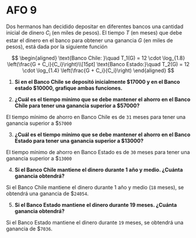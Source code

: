 # AFO 9

Dos hermanos han decidido depositar en diferentes bancos una cantidad inicial de dinero $C_i$ (en miles de pesos). El tiempo $T$ (en meses) que debe estar el dinero en el banco para obtener una ganancia $G$ (en miles de pesos), está dada por la siguiente función

$$
\begin{aligned}
    \text{Banco Chile: }\quad T_1(G) = 12 \cdot \log_{1.8} \left(\frac{G + C_i}{C_i}\right)\\[15pt]
    \text{Banco Estado:}\quad T_2(G) = 12 \cdot \log_{1.4} \left(\frac{G + C_i}{C_i}\right)
\end{aligned}
$$

1. **Si en el Banco Chile se depositó inicialmente \$17000 y en el Banco estado \$10000, grafique ambas funciones.**

<Solution>

<SmartFigure
	src="/inacap/mvfm01/images/fig57.png"
	alt="Modelos logarítmicos T1(x) y T2(x)"
	caption="Modelos logarítmicos T1(x) y T2(x)"
	size="large"
/>

<SmartFigure
	src="/inacap/mvfm01/images/fig58.svg"
	alt="Comparación gráfica T1(x) y T2(x)"
	caption="Comparación gráfica T1(x) y T2(x)"
	lightbox={true}
	size="large"
/>
</Solution>

2. **¿Cuál es el tiempo mínimo que se debe mantener el ahorro en el Banco Chile para tener una ganancia superior a \$57000?**

<Solution>

<SmartFigure
	src="/inacap/mvfm01/images/fig59.png"
	alt="Tiempo mínimo en T1(x) para ganancia de 57 mil"
	caption="Tiempo mínimo en T1(x) para ganancia de 57 mil"
	size="large"
/>

El tiempo mínimo de ahorro en Banco Chile es de `31` meses para tener una ganancia superior a \$`57000`
</Solution>

3. **¿Cuál es el tiempo mínimo que se debe mantener el ahorro en el Banco Estado para tener una ganancia superior a \$13000?**

<Solution>

<SmartFigure
	src="/inacap/mvfm01/images/fig60.png"
	alt="Tiempo mínimo en T2(x) para ganancia de 13 mil"
	caption="Tiempo mínimo en T2(x) para ganancia de 13 mil"
	size="large"
/>

El tiempo mínimo de ahorro en Banco Estado es de `30` meses para tener una ganancia superior a \$`13000`
</Solution>

4. **Si el Banco Chile mantiene el dinero durante 1 año y medio. ¿Cuánta ganancia obtendrá?**

<Solution>

<SmartFigure
	src="/inacap/mvfm01/images/fig61.png"
	alt="Ganancia en T1(x) durante 18 meses (1 año y medio)"
	caption="Ganancia en T1(x) durante 18 meses (1 año y medio)"
	size="large"
/>

Si el Banco Chile mantiene el dinero durante 1 año y medio (`18` meses), se obtendrá una ganancia de \$`24054`.
</Solution>

5. **Si el Banco Estado mantiene el dinero durante 19 meses. ¿Cuánta ganancia obtendrá?**

<Solution>

<SmartFigure
	src="/inacap/mvfm01/images/fig62.png"
	alt="Ganancia en T2(x) durante 19 meses"
	caption="Ganancia en T2(x) durante 19 meses"
	size="large"
/>

Si el Banco Estado mantiene el dinero durante `19` meses, se obtendrá una ganancia de \$`7036`. 
</Solution>